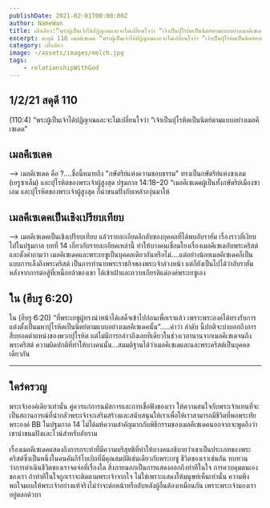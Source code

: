 ```yaml
---
publishDate: 2021-02-01T00:00:00Z
author: NameWan
title: เฝ้าเดียว:“พระ​ผู้​เป็น​เจ้าได้​ปฏิญาณและ​จะ​ไม่​เปลี่ยน​ใจ​ว่า “เจ้า​เป็น​ปุโรหิต​เป็น​นิตย์ตาม​แบบอย่าง​เมลคีเซเดค”
excerpt: สะดุดี 110 เมลคีเซเดด “พระ​ผู้​เป็น​เจ้าได้​ปฏิญาณและ​จะ​ไม่​เปลี่ยน​ใจ​ว่า “เจ้า​เป็น​ปุโรหิต​เป็น​นิตย์ตาม​แบบอย่าง​เมลคีเซเดค”
category: เฝ้าเดียว
image: ~/assets/images/melch.jpg
tags:
    - relationshipWithGod
---
```


## 1/2/21 สดุดี 110

(110:4) “พระ​ผู้​เป็น​เจ้าได้​ปฏิญาณและ​จะ​ไม่​เปลี่ยน​ใจ​ว่า “เจ้า​เป็น​ปุโรหิต​เป็น​นิตย์ตาม​แบบอย่าง​เมลคีเซเดค”

## เมลคีเซเดค

—> เมลคีเซเดค คือ ?....ชื่อนี้หมายถึง "กษัตริย์แห่งความชอบธรรม" ทรงเป็นกษัตริย์แห่งซาเลม (เยรูซาเล็ม) และปุโรหิตของพระเจ้าผู้สูงสุด ปฐมกาล 14:18–20 “เมลคีเซเดคผู้เป็นทั้งกษัตริย์เมืองซาเลม และปุโรหิตของพระเจ้าผู้สูงสุด ก็นำขนมปังกับเหล้าองุ่นมาให้

## เมลคีเซเดคเป็นเชิงเปรียบเทียบ

—> เมลคีเซเดคเป็นเชิงเปรียบเทียบ แล้วรายละเอียดลึกลับของบุคคลที่ได้พบอับราฮัม เรื่องราวที่เงียบไปในปฐมกาล บทที่ 14 เกี่ยวกับรายละเอียดเหล่านี้ ทำให้บางคนเชื่อมโยงเรื่องเมลคีเซเดกับพระคริสต์ และตั้งคำถามว่า เมลคีเซเดคและพระเยซูเป็นบุคคลเดียวกันหรือไม่....แต่อย่างน้อยเมลคีเซเดคก็เป็นแบบการเล็งถึงพระคริสต์ เป็นการทำนายพระราชกิจของพระเจ้าล่วงหน้า แต่ก็ยังเป็นไปได้ว่าอับราฮัม หลังจากการต่อสู้ที่เหนื่อยล้าของเขา ได้เข้าเฝ้าและถวายเกียรติแด่องค์พระเยซูเอง

## ใน (ฮีบรู 6:20)

ใน (ฮีบรู 6:20) “ที่พระเยซูผู้ทรงนำหน้าได้เสด็จเข้าไปก่อนเพื่อเราแล้ว เพราะพระองค์ได้ทรงรับการแต่งตั้งเป็นมหาปุโรหิตเป็นนิตย์ตามแบบอย่างเมลคีเซเดคนั้น”.....คำว่า ลำดับ นี้ปกติจะบ่งบอกถึงการสืบทอดตำแหน่งของพวกปุโรหิต แต่ไม่มีการกล่าวถึงเลยทีเดียวในช่วงเวลานานจากเมลคีเซเดจนถึงพระคริสต์ ความผิดปกติที่ทำให้บางคนนั้น...สมมติฐานได้ว่าเมลคีเซเดและและพระคริสต์เป็นบุคคลเดียวกัน

---

## ใคร่ครวญ

พระเจ้าองค์เดียวเท่านั้น คู่ควรแก่การนมัสการและการเชื่อฟังของเรา ให้ความสนใจกับพระเจ้าแทนที่จะเป็นสถานการณ์ที่น่ากลัวพระเจ้าจะเสริมสร้างและสนับสนุนให้เราเพื่อให้เราสามารถมีชีวิตที่พอพระทัยพระองค์ BB ในปฐมกาล 14 ไม่ได้มห้ความสำคัญมากกับพิธีกรรมของเมลคีเซเดคนอกจากจะพูดถึงว่าเขานำขนมปังและไวน์สำหรับอับราม

เรื่องเมลคีเซเดคแสดงถึงการกระทำที่มีความบริสุทธิที่ทำให้บางคนอธิบายว่าเขาเป็นประเภทของพระคริสต์ซึ่งเป็นหนึ่งในคนคัมภีร์ไบเบิลที่มีคุณสมบัติเช่นเดียวกับพระเยซู ชีวิตของเราเช่นกัน ทบทวนว่าการดำเนินชีวิตของเราจดจ่อที่เรื่องใด สิ่งภายนอกเป็นการแสดงออกถึงท่าทีในใจ การควบคุมตนเองของเรา ถ้าท่าทีในใจถูกเราจะติดตามพระเจ้าจากใจ ไม่ใช่เพราะแสดงให้มนุษย์เห็นเท่านั้น ความพึงพอใจมอบให้พระเจ้าอย่างแท้จริงไม่ว่าจะต่อหน้าหรือลับหลังผู้อื่นต้องเหมือนกัน เพราะพระเจ้ามองเราอยู่ตลอด้วบา
